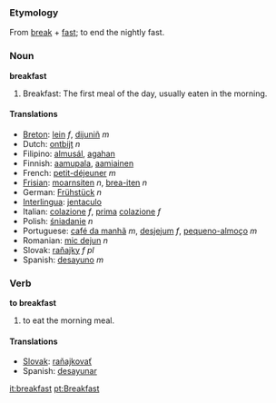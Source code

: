===Etymology===
From [[break]] + [[fast]]; to end the nightly fast.

===Noun===
'''breakfast'''

#Breakfast: The first meal of the day, usually eaten in the morning.

====Translations====
*[[Breton]]: [[lein]] ''f'', [[dijuniñ]] ''m''
*Dutch: [[ontbijt]] ''n''
*Filipino: [[almusál]], [[agahan]]
*Finnish: [[aamupala]], [[aamiainen]]
*French: [[petit-déjeuner]] ''m''
*[[Frisian]]: [[moarnsiten]] ''n'', [[brea-iten]] ''n''
*German: [[Frühstück]] ''n''
*[[Interlingua]]: [[jentaculo]]
*Italian: [[colazione]] ''f'', [[prima]] [[colazione]] ''f''
*Polish: [[śniadanie]] ''n''
*Portuguese: [[café da manhã]] ''m'', [[desjejum]] ''f'', [[pequeno-almoço]] ''m''
*Romanian: [[mic dejun]] ''n''
*Slovak: [[raňajky]] ''f pl''
*Spanish: [[desayuno]] ''m''

===Verb===
'''to breakfast'''

# to eat the morning meal.

====Translations====
*[[Slovak]]: [[raňajkovať]]
*Spanish: [[desayunar]]

[[it:breakfast]]
[[pt:Breakfast]]